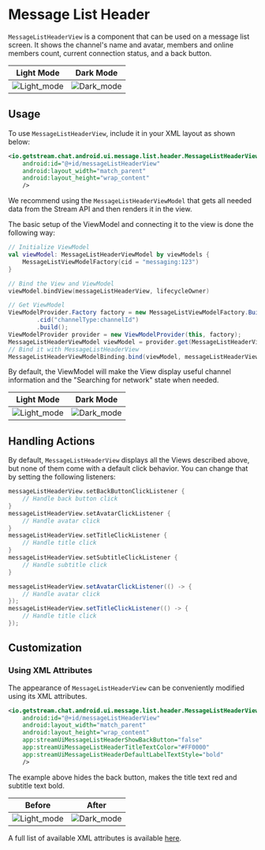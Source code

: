 
# Message List Header

`MessageListHeaderView` is a component that can be used on a message list screen. It shows the channel's name and avatar, members and online members count, current connection status, and a back button.

| Light Mode | Dark Mode |
| --- | --- |
|![Light_mode](../../assets/message_list_header.png)|![Dark_mode](../../assets/message_list_header_dark.png)|

## Usage

To use `MessageListHeaderView`, include it in your XML layout as shown below:

```xml
<io.getstream.chat.android.ui.message.list.header.MessageListHeaderView
    android:id="@+id/messageListHeaderView"
    android:layout_width="match_parent"
    android:layout_height="wrap_content"
    />
```

We recommend using the `MessageListHeaderViewModel` that gets all needed data from the Stream API and then renders it in the view.

The basic setup of the ViewModel and connecting it to the view is done the following way:

<Tabs>
<TabItem value="kotlin" label="Kotlin">

```kotlin
// Initialize ViewModel
val viewModel: MessageListHeaderViewModel by viewModels {
    MessageListViewModelFactory(cid = "messaging:123")
}

// Bind the View and ViewModel
viewModel.bindView(messageListHeaderView, lifecycleOwner)
```
</TabItem>

<TabItem value="java" label="Java">

```java
// Get ViewModel
ViewModelProvider.Factory factory = new MessageListViewModelFactory.Builder()
        .cid("channelType:channelId")
        .build();
ViewModelProvider provider = new ViewModelProvider(this, factory);
MessageListHeaderViewModel viewModel = provider.get(MessageListHeaderViewModel.class);
// Bind it with MessageListHeaderView
MessageListHeaderViewModelBinding.bind(viewModel, messageListHeaderView, getViewLifecycleOwner());
```
</TabItem>
</Tabs>

By default, the ViewModel will make the View display useful channel information and the "Searching for network" state when needed.

 | Light Mode | Dark Mode |
 | --- | --- |
 |![Light_mode](../../assets/message_list_header_waiting_for_network.png)|![Dark_mode](../../assets/message_list_header_waiting_for_network_dark.png)|

## Handling Actions

By default, `MessageListHeaderView` displays all the Views described above, but none of them come with a default click behavior. You can change that by setting the following listeners:

<Tabs>
<TabItem value="kotlin" label="Kotlin">

```kotlin
messageListHeaderView.setBackButtonClickListener {
    // Handle back button click
}
messageListHeaderView.setAvatarClickListener {
    // Handle avatar click
}
messageListHeaderView.setTitleClickListener {
    // Handle title click
}
messageListHeaderView.setSubtitleClickListener {
    // Handle subtitle click
}
```
</TabItem>

<TabItem value="java" label="Java">

```java
messageListHeaderView.setAvatarClickListener(() -> {
    // Handle avatar click
});
messageListHeaderView.setTitleClickListener(() -> {
    // Handle title click
});
```
</TabItem>
</Tabs>

## Customization

### Using XML Attributes

The appearance of `MessageListHeaderView` can be conveniently modified using its XML attributes.
```xml
<io.getstream.chat.android.ui.message.list.header.MessageListHeaderView
    android:id="@+id/messageListHeaderView"
    android:layout_width="match_parent"
    android:layout_height="wrap_content"
    app:streamUiMessageListHeaderShowBackButton="false"
    app:streamUiMessageListHeaderTitleTextColor="#FF0000"
    app:streamUiMessageListHeaderDefaultLabelTextStyle="bold"
    />
```

The example above hides the back button, makes the title text red and subtitle text bold.

| Before | After |
| --- | --- |
|![Light_mode](../../assets/message_list_header.png)|![Dark_mode](../../assets/message_list_header_customization.png)|

A full list of available XML attributes is available [here](https://github.com/GetStream/stream-chat-android/blob/main/stream-chat-android-ui-components/src/main/res/values/attrs_message_list_header_view.xml).
